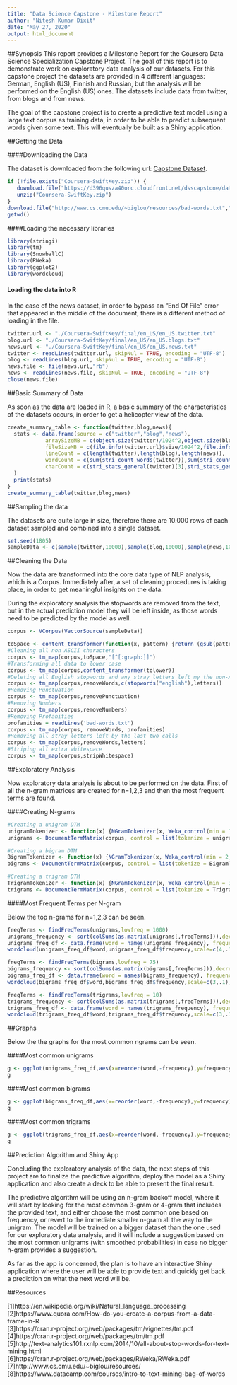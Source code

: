 ```yaml
---
title: "Data Science Capstone - Milestone Report"
author: "Nitesh Kumar Dixit"
date: "May 27, 2020"
output: html_document
---
```


##Synopsis
This report provides a Milestone Report for the Coursera Data Science Specialization Capstone Project. The goal of this report is to demonstrate work on exploratory data analysis of our datasets. For this capstone project the datasets are provided in 4 different languages: German, English (US), Finnish and Russian, but the analysis will be performed on the English (US) ones. The datasets include data from twitter, from blogs and from news.

The goal of the capstone project is to create a predictive text model using a large text corpus as training data, in order to be able to predict subsequent words given some text. This will eventually be built as a Shiny application.

##Getting the Data

####Downloading the Data

The dataset is downloaded from the following url: [Capstone Dataset](https://d396qusza40orc.cloudfront.net/dsscapstone/dataset/Coursera-SwiftKey.zip).

```r
if (!file.exists("Coursera-SwiftKey.zip")) {
   download.file("https://d396qusza40orc.cloudfront.net/dsscapstone/dataset/Coursera-SwiftKey.zip","Coursera-SwiftKey.zip")
   unzip("Coursera-SwiftKey.zip")
}
download.file("http://www.cs.cmu.edu/~biglou/resources/bad-words.txt","bad-words.txt")
getwd()
```

####Loading the necessary libraries

```r
library(stringi)
library(tm)
library(SnowballC)
library(RWeka)
library(ggplot2)
library(wordcloud)
```

#### Loading the data into R

In the case of the news dataset, in order to bypass an "End Of File" error that appeared in the middle of the document, there is a different method of loading in the file.

```r
twitter.url <- "./Coursera-SwiftKey/final/en_US/en_US.twitter.txt"
blog.url <- "./Coursera-SwiftKey/final/en_US/en_US.blogs.txt"
news.url <- "./Coursera-SwiftKey/final/en_US/en_US.news.txt"
twitter <- readLines(twitter.url, skipNul = TRUE, encoding = "UTF-8")
blog <- readLines(blog.url, skipNul = TRUE, encoding = "UTF-8")
news.file <- file(news.url,"rb")
news <- readLines(news.file, skipNul = TRUE, encoding = "UTF-8")
close(news.file)
```

##Basic Summary of Data

As soon as the data are loaded in R, a basic summary of the characteristics of the datasets occurs, in order to get a helicopter view of the data.

```r
create_summary_table <- function(twitter,blog,news){
  stats <- data.frame(source = c("twitter","blog","news"),
            arraySizeMB = c(object.size(twitter)/1024^2,object.size(blog)/1024^2,object.size(news)/1024^2),
            fileSizeMB = c(file.info(twitter.url)$size/1024^2,file.info(blog.url)$size/1024^2,file.info(news.url)$size/1024^2),
            lineCount = c(length(twitter),length(blog),length(news)),
            wordCount = c(sum(stri_count_words(twitter)),sum(stri_count_words(blog)),sum(stri_count_words(news))),
            charCount = c(stri_stats_general(twitter)[3],stri_stats_general(blog)[3],stri_stats_general(news)[3])
  )
  print(stats)
}
create_summary_table(twitter,blog,news)
```

##Sampling the data

The datasets are quite large in size, therefore there are 10.000 rows of each dataset sampled and combined into a single dataset.
```r
set.seed(1805)
sampleData <- c(sample(twitter,10000),sample(blog,10000),sample(news,10000))
```

##Cleaning the Data

Now the data are transformed into the core data type of NLP analysis, which is a Corpus. Immediately after, a set of cleaning procedures is taking place, in order to get meaningful insights on the data. 

During the exploratory analysis the stopwords are removed from the text, but in the actual prediction model they will be left inside, as those words need to be predicted by the model as well.

```r
corpus <- VCorpus(VectorSource(sampleData))

toSpace <- content_transformer(function(x, pattern) {return (gsub(pattern," ",x))})
#Cleaning all non ASCII characters
corpus <- tm_map(corpus,toSpace,"[^[:graph:]]")
#Transforming all data to lower case
corpus <- tm_map(corpus,content_transformer(tolower))
#Deleting all English stopwords and any stray letters left my the non-ASCII removal
corpus <- tm_map(corpus,removeWords,c(stopwords("english"),letters))
#Removing Punctuation
corpus <- tm_map(corpus,removePunctuation)
#Removing Numbers
corpus <- tm_map(corpus,removeNumbers)
#Removing Profanities
profanities = readLines('bad-words.txt')
corpus <- tm_map(corpus, removeWords, profanities)
#Removing all stray letters left by the last two calls
corpus <- tm_map(corpus,removeWords,letters)
#Striping all extra whitespace
corpus <- tm_map(corpus,stripWhitespace)
```

##Exploratory Analysis

Now exploratory data analysis is about to be performed on the data. First of all the n-gram matrices are created for n=1,2,3 and then the most frequent terms are found.

####Creating N-grams

```r
#Creating a unigram DTM
unigramTokenizer <- function(x) {NGramTokenizer(x, Weka_control(min = 1, max = 1))}
unigrams <- DocumentTermMatrix(corpus, control = list(tokenize = unigramTokenizer))

#Creating a bigram DTM
BigramTokenizer <- function(x) {NGramTokenizer(x, Weka_control(min = 2, max = 2))}
bigrams <- DocumentTermMatrix(corpus, control = list(tokenize = BigramTokenizer))

#Creating a trigram DTM
TrigramTokenizer <- function(x) {NGramTokenizer(x, Weka_control(min = 3, max = 3))}
trigrams <- DocumentTermMatrix(corpus, control = list(tokenize = TrigramTokenizer))
```

####Most Frequent Terms per N-gram

Below the top n-grams for n=1,2,3 can be seen.

```r
freqTerms <- findFreqTerms(unigrams,lowfreq = 1000)
unigrams_frequency <- sort(colSums(as.matrix(unigrams[,freqTerms])),decreasing = TRUE)
unigrams_freq_df <- data.frame(word = names(unigrams_frequency), frequency = unigrams_frequency)
wordcloud(unigrams_freq_df$word,unigrams_freq_df$frequency,scale=c(4,.1), colors = brewer.pal(7, "Dark2"), random.order = TRUE, random.color = TRUE, rot.per = 0.35)

freqTerms <- findFreqTerms(bigrams,lowfreq = 75)
bigrams_frequency <- sort(colSums(as.matrix(bigrams[,freqTerms])),decreasing = TRUE)
bigrams_freq_df <- data.frame(word = names(bigrams_frequency), frequency = bigrams_frequency)
wordcloud(bigrams_freq_df$word,bigrams_freq_df$frequency,scale=c(3,.1), colors = brewer.pal(7, "Dark2"), random.order = TRUE, random.color = TRUE, rot.per = 0.35)

freqTerms <- findFreqTerms(trigrams,lowfreq = 10)
trigrams_frequency <- sort(colSums(as.matrix(trigrams[,freqTerms])),decreasing = TRUE)
trigrams_freq_df <- data.frame(word = names(trigrams_frequency), frequency = trigrams_frequency)
wordcloud(trigrams_freq_df$word,trigrams_freq_df$frequency,scale=c(3,.1), colors = brewer.pal(7, "Dark2"), random.order = TRUE, random.color = TRUE, rot.per = 0.35)
```

##Graphs

Below the the graphs for the most common ngrams can be seen.

####Most common unigrams
```r
g <- ggplot(unigrams_freq_df,aes(x=reorder(word,-frequency),y=frequency))+geom_bar(stat="identity",fill="darkolivegreen4") + xlab("Unigram") + ylab("Frequency") +labs(title="Most common unigrams") + theme(axis.text.x=element_text(angle=55, hjust=1))
g
```

####Most common bigrams
```r
g <- ggplot(bigrams_freq_df,aes(x=reorder(word,-frequency),y=frequency))+geom_bar(stat="identity",fill="darkolivegreen4") + xlab("Bigram") + ylab("Frequency") +labs(title="Most common bigrams") + theme(axis.text.x=element_text(angle=55, hjust=1))
g
```

####Most common trigrams
```r
g <- ggplot(trigrams_freq_df,aes(x=reorder(word,-frequency),y=frequency))+geom_bar(stat="identity",fill="darkolivegreen4") + xlab("Trigram") + ylab("Frequency") +labs(title="Most common trigrams") + theme(axis.text.x=element_text(angle=55, hjust=1))
g
```

##Prediction Algorithm and Shiny App

Concluding the exploratory analysis of the data, the next steps of this project are to finalize the predictive algorithm, deploy the model as a Shiny application and also create a deck to be able to present the final result.

The predictive algorithm will be using an n-gram backoff model, where it will start by looking for the most common 3-gram or 4-gram that includes the provided text, and either choose the most common one based on frequency, or revert to the immediate smaller n-gram all the way to the unigram. The model will be trained on a bigger dataset than the one used for our exploratory data analysis, and it will include a suggestion based on the most common unigrams (with smoothed probabilities) in case no bigger n-gram provides a suggestion.

As far as the app is concerned, the plan is to have an interactive Shiny application where the user will be able to provide text and quickly get back a prediction on what the next word will be.

##Resources

[1]https://en.wikipedia.org/wiki/Natural_language_processing  
[2]https://www.quora.com/How-do-you-create-a-corpus-from-a-data-frame-in-R  
[3]https://cran.r-project.org/web/packages/tm/vignettes/tm.pdf  
[4]https://cran.r-project.org/web/packages/tm/tm.pdf  
[5]http://text-analytics101.rxnlp.com/2014/10/all-about-stop-words-for-text-mining.html  
[6]https://cran.r-project.org/web/packages/RWeka/RWeka.pdf  
[7]http://www.cs.cmu.edu/~biglou/resources/  
[8]https://www.datacamp.com/courses/intro-to-text-mining-bag-of-words  
